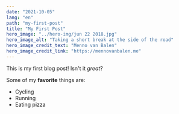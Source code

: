 ```yaml
---
date: "2021-10-05"
lang: "en"
path: "my-first-post"
title: "My First Post"
hero_image: "../hero-img/jun 22 2018.jpg"
hero_image_alt: "Taking a short break at the side of the road"
hero_image_credit_text: "Menno van Balen"
hero_image_credit_link: "https://mennovanbalen.me"
---
```


This is my first blog post! Isn't it _great_?

Some of my **favorite** things are:

- Cycling
- Running
- Eating pizza
